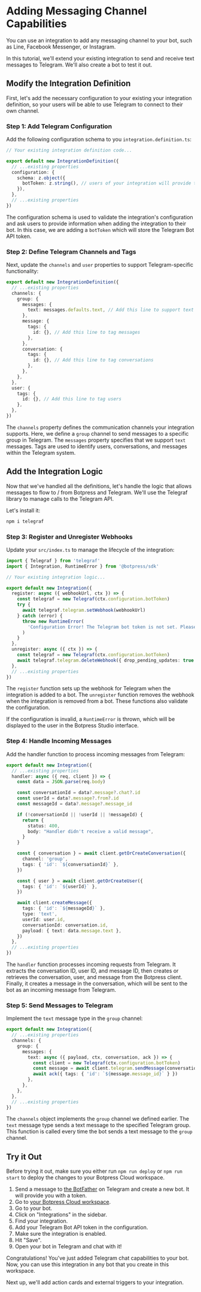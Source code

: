 
# Adding Messaging Channel Capabilities

You can use an integration to add any messaging channel to your bot, such as Line, Facebook Messenger, or Instagram.

In this tutorial, we'll extend your existing integration to send and receive text messages to Telegram. We'll also create a bot to test it out.

## Modify the Integration Definition

First, let's add the necessary configuration to your existing your integration definition, so your users will be able to use Telegram to connect to their own channel.

### Step 1: Add Telegram Configuration

Add the following configuration schema to you `integration.definition.ts`:

```ts
// Your existing integration definition code...

export default new IntegrationDefinition({
  // ...existing properties
  configuration: {
    schema: z.object({
      botToken: z.string(), // users of your integration will provide this token to connect to their Telegram bot
    }),
  },
  // ...existing properties
})
```

The configuration schema is used to validate the integration's configuration and ask users to provide information when adding the integration to their bot. In this case, we are adding a `botToken` which will store the Telegram Bot API token.

### Step 2: Define Telegram Channels and Tags

Next, update the `channels` and `user` properties to support Telegram-specific functionality:

```ts
export default new IntegrationDefinition({
  // ...existing properties
  channels: {
    group: {
      messages: {
        text: messages.defaults.text, // Add this line to support text messages
      },
      message: {
        tags: {
          id: {}, // Add this line to tag messages
        },
      },
      conversation: {
        tags: {
          id: {}, // Add this line to tag conversations
        },
      },
    },
  },
  user: {
    tags: {
      id: {}, // Add this line to tag users
    },
  },
})
```

The `channels` property defines the communication channels your integration supports. Here, we define a `group` channel to send messages to a specific group in Telegram. The `messages` property specifies that we support `text` messages. Tags are used to identify users, conversations, and messages within the Telegram system.

## Add the Integration Logic

Now that we've handled all the definitions, let's handle the logic that allows messages to flow to / from Botpress and Telegram.
We'll use the Telegraf library to manage calls to the Telegram API.

Let's install it:

```bash
npm i telegraf
```

### Step 3: Register and Unregister Webhooks

Update your `src/index.ts` to manage the lifecycle of the integration:

```ts
import { Telegraf } from 'telegraf'
import { Integration, RuntimeError } from '@botpress/sdk'

// Your existing integration logic...

export default new Integration({
  register: async ({ webhookUrl, ctx }) => {
    const telegraf = new Telegraf(ctx.configuration.botToken)
    try {
      await telegraf.telegram.setWebhook(webhookUrl)
    } catch (error) {
      throw new RuntimeError(
        'Configuration Error! The Telegram bot token is not set. Please set it in your bot integration configuration.'
      )
    }
  },
  unregister: async ({ ctx }) => {
    const telegraf = new Telegraf(ctx.configuration.botToken)
    await telegraf.telegram.deleteWebhook({ drop_pending_updates: true })
  },
  // ...existing properties
})
```

The `register` function sets up the webhook for Telegram when the integration is added to a bot. The `unregister` function removes the webhook when the integration is removed from a bot. These functions also validate the configuration.

If the configuration is invalid, a `RuntimeError` is thrown, which will be displayed to the user in the Botpress Studio interface.

### Step 4: Handle Incoming Messages

Add the handler function to process incoming messages from Telegram:

```ts
export default new Integration({
  // ...existing properties
  handler: async ({ req, client }) => {
    const data = JSON.parse(req.body)

    const conversationId = data?.message?.chat?.id
    const userId = data?.message?.from?.id
    const messageId = data?.message?.message_id

    if (!conversationId || !userId || !messageId) {
      return {
        status: 400,
        body: "Handler didn't receive a valid message",
      }
    }

    const { conversation } = await client.getOrCreateConversation({
      channel: 'group',
      tags: { 'id': `${conversationId}` },
    })

    const { user } = await client.getOrCreateUser({
      tags: { 'id': `${userId}` },
    })

    await client.createMessage({
      tags: { 'id': `${messageId}` },
      type: 'text',
      userId: user.id,
      conversationId: conversation.id,
      payload: { text: data.message.text },
    })
  },
  // ...existing properties
})
```

The `handler` function processes incoming requests from Telegram. It extracts the conversation ID, user ID, and message ID, then creates or retrieves the conversation, user, and message from the Botpress client. Finally, it creates a message in the conversation, which will be sent to the bot as an incoming message from Telegram.

### Step 5: Send Messages to Telegram

Implement the `text` message type in the `group` channel:

```ts
export default new Integration({
  // ...existing properties
  channels: {
    group: {
      messages: {
        text: async ({ payload, ctx, conversation, ack }) => {
          const client = new Telegraf(ctx.configuration.botToken)
          const message = await client.telegram.sendMessage(conversation.tags['id']!, payload.text)
          await ack({ tags: { 'id': `${message.message_id}` } })
        },
      },
    },
  },
  // ...existing properties
})
```

The `channels` object implements the `group` channel we defined earlier. The `text` message type sends a text message to the specified Telegram group. This function is called every time the bot sends a text message to the `group` channel.

## Try it Out

Before trying it out, make sure you either run `npm run deploy` or `npm run start` to deploy the changes to your Botpress Cloud workspace.

1. Send a message to [the BotFather](https://telegram.me/BotFather) on Telegram and create a new bot. It will provide you with a token.
2. Go to [your Botpress Cloud workspace](https://app.botpress.cloud/workspaces/).
3. Go to your bot.
4. Click on "Integrations" in the sidebar.
5. Find your integration.
6. Add your Telegram Bot API token in the configuration.
7. Make sure the integration is enabled.
8. Hit "Save".
9. Open your bot in Telegram and chat with it!

Congratulations! You've just added Telegram chat capabilities to your bot. Now, you can use this integration in any bot that you create in this workspace.

Next up, we'll add action cards and external triggers to your integration.
